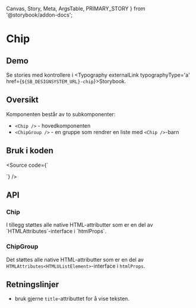   Canvas,
  Story,
  Meta,
  ArgsTable,
  PRIMARY_STORY
} from '@storybook/addon-docs';

<Meta title="Design system/Chip/API" component={Chip} />

# Chip

<ComponentLinkRow
  docsHref="https://design.domstol.no/987b33f71/p/54a74c-chip"
  figmaHref="https://www.figma.com/file/ewqSDmkgqDQ5PyOsRp4V5b/?node-id=7788%3A148018"
  githubHref="https://github.com/domstolene/designsystem/tree/master/components/src/components/Chip"
/>

## Demo

<Canvas>
  <Story id="design-system-chip-chip--default" />
</Canvas>

<Canvas>
  <Story id="design-system-chip-chipgroup--default" />
</Canvas>

Se stories med kontrollere i <Typography externalLink typographyType='a' href={`${SB_DESIGNSYSTEM_URL}-chip`}>Storybook</Typography>.

## Oversikt

Komponenten består av to subkomponenter:

- `<Chip />` - hovedkomponenten
- `<ChipGroup />` - en gruppe som rendrer en liste med `<Chip />`-barn

## Bruk i koden

<Source code={`

<Chip text="text" />

<ChipGroup>
  <Chip text="text" />
</ChipGroup>
`} />

## API

### Chip

<ArgsTable story={PRIMARY_STORY} />
I tillegg støttes alle native HTML-attributter som er en del av `HTMLAttributes<HTMLDivElement>`-interface i `htmlProps`.

### ChipGroup

Det støttes alle native HTML-attributter som er en del av `HTMLAttributes<HTMLUListElement>`-interface i `htmlProps`.

## Retningslinjer

- bruk gjerne `title`-attributtet for å vise teksten.
